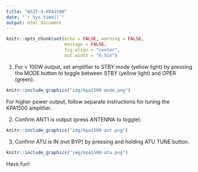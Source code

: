 ```yaml
---
title: "WSJT-X-KPA1500"
date: "`r Sys.time()`"
output: html_document
---
```


```r
knitr::opts_chunk$set(echo = FALSE, warning = FALSE, 
                      message = FALSE,
                      fig.align = "center",
                      out.width = "6.5in")
```

1. For < 100W output, set amplifier to STBY mode (yellow light) by pressing the MODE button to toggle between STBY (yellow light) and OPER (green). 

```r
knitr::include_graphics("img/kpa1500-mode.png")
```

For higher power output, follow separate instructions for tuning the KPA1500 amplifier.

2. Confirm ANT1 is output (press ANTENNA to toggle).

```r
knitr::include_graphics("img/kpa1500-ant.png")
```

3. Confirm ATU is IN (not BYP) by pressing and holding ATU TUNE button. 

```r
knitr::include_graphics("img/kpa1500-atu.png")
```

Have fun!
